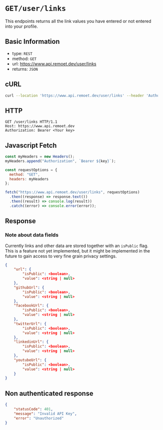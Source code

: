 
<Meta />

# `GET/user/links`

This endpoints returns all the link values you have entered or not entered into your profile.

## Basic Information
- type: `REST`
- method: `GET`
- url: https://www.api.remoet.dev/user/links
- returns: `JSON`

## cURL
```bash
curl --location 'https://www.api.remoet.dev/user/links' --header 'Authorization: Bearer <Your key>'
```

## HTTP
```http
GET /user/links HTTP/1.1
Host: https://www.api.remoet.dev
Authorization: Bearer <Your key>
```

## Javascript Fetch
```javascript
const myHeaders = new Headers();
myHeaders.append("Authorization", `Bearer ${key}`);

const requestOptions = {
  method: "GET",
  headers: myHeaders
};

fetch("https://www.api.remoet.dev/user/links", requestOptions)
  .then((response) => response.text())
  .then((result) => console.log(result))
  .catch((error) => console.error(error));
```

## Response
### Note about data fields
Currently links and other data are stored together with an `isPublic` flag. This is a feature not yet implemented, 
but it might be implemented in the future to gain access to very fine grain privacy settings.

```json
{
    "url": {
        "isPublic": <boolean>,
        "value": <string | null>
    },
    "githubUrl": {
        "isPublic": <boolean>,
        "value": <string | null>
    },
    "facebookUrl": {
        "isPublic": <boolean>,
        "value": <string | null>
    },
    "twitterUrl": {
        "isPublic": <boolean>,
        "value": <string | null>
    },
    "linkedinUrl": {
        "isPublic": <boolean>,
        "value": <string | null>
    },
    "youtubeUrl": {
        "isPublic": <boolean>,
        "value": <string | null>
    }
}
```

## Non authenticated response
```json
{
    "statusCode": 401,
    "message": "Invalid API Key",
    "error": "Unauthorized"
}
```